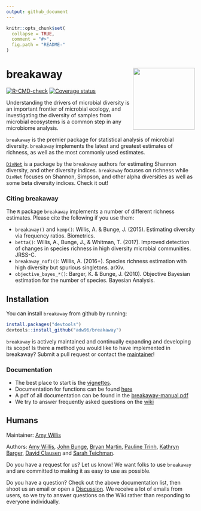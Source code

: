 ```yaml
---
output: github_document
---
```


<!-- README.md is generated from README.Rmd. Please edit that file -->

```r
knitr::opts_chunk$set(
  collapse = TRUE,
  comment = "#>",
  fig.path = "README-"
)
```

# breakaway <img src="docs/breakaway-logo.png" align="right" width="165px"/>


[![R-CMD-check](https://github.com/adw96/breakaway/workflows/R-CMD-check/badge.svg)](https://github.com/adw96/breakaway/actions)
[![Coverage status](https://codecov.io/gh/adw96/breakaway/branch/master/graph/badge.svg)](https://codecov.io/github/adw96/breakaway?branch=main)

Understanding the drivers of microbial diversity is an important frontier of microbial ecology, and investigating the diversity of samples from microbial ecosystems is a common step in any microbiome analysis.

`breakaway` is the premier package for statistical analysis of microbial diversity. `breakaway` implements the latest and greatest estimates of richness, as well as the most commonly used estimates.

[`DivNet`](https://github.com/adw96/DivNet) is a package by the `breakaway` authors for estimating Shannon diversity, and other diversity indices. `breakaway` focuses on richness while `DivNet` focuses on Shannon, Simpson, and other alpha diversities as well as some beta diversity indices. Check it out!

### Citing breakaway

The `R` package `breakaway` implements a number of different richness estimates. Please cite the following if you use them:

- `breakaway()` and `kemp()`: Willis, A. & Bunge, J. (2015). Estimating diversity via frequency ratios. Biometrics.
- `betta()`: Willis, A., Bunge, J., & Whitman, T. (2017). Improved detection of changes in species richness in high diversity microbial communities. JRSS-C.
- `breakaway_nof1()`: Willis, A. (2016+). Species richness estimation with high diversity but spurious singletons. arXiv.
- `objective_bayes_*()`: Barger, K. & Bunge, J. (2010). Objective Bayesian estimation for the number of species. Bayesian Analysis.


## Installation

You can install `breakaway` from github by running:

```R
install.packages("devtools")
devtools::install_github("adw96/breakaway")
```

`breakaway` is actively maintained and continually expanding and developing its scope! Is there a method you would like to have implemented in breakaway? Submit a pull request or contact the [maintainer](http://statisticaldiversitylab.com/team/amy-willis)!

### Documentation

- The best place to start is the [vignettes](https://adw96.github.io/breakaway/articles/).
- Documentation for functions can be found [here](https://adw96.github.io/breakaway/reference/index.html)
- A pdf of all documentation can be found in the [breakaway-manual.pdf](https://github.com/adw96/breakaway/tree/master/breakaway-manual.pdf) 
- We try to answer frequently asked questions on the [wiki](https://github.com/adw96/breakaway/wiki)

## Humans

Maintainer: [Amy Willis](http://statisticaldiversitylab.com)

Authors: [Amy Willis](http://statisticaldiversitylab.com),  [John Bunge](https://stat.cornell.edu/people/faculty/john-bunge), [Bryan Martin](https://bryandmartin.github.io/), [Pauline Trinh](https://twitter.com/paulinetrinh), [Kathryn Barger](http://hnrca.tufts.edu/kathryn-barger-ph-d/), [David Clausen](https://www.biostat.washington.edu/people/david-clausen) and [Sarah Teichman](https://svteichman.github.io/). 

Do you have a request for us? Let us know! We want folks to use `breakaway` and are committed to making it as easy to use as possible. 

Do you have a question? Check out the above documentation list, then shoot us an email or open a [Discussion](https://github.com/adw96/breakaway/discussions). We receive a lot of emails from users, so we try to answer questions on the Wiki rather than responding to everyone individually.
